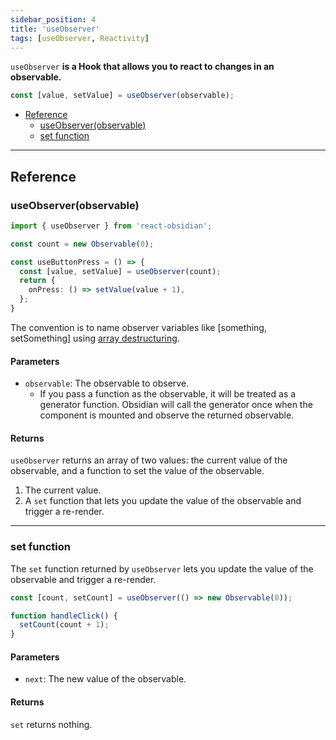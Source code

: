 ```yaml
---
sidebar_position: 4
title: 'useObserver'
tags: [useObserver, Reactivity]
---
```


`useObserver` **is a Hook that allows you to react to changes in an observable.**

```ts
const [value, setValue] = useObserver(observable);
```

* [Reference](#reference)
  * [useObserver(observable)](#useobserverobservable)
  * [set function](#set-function)
___

## Reference
### useObserver(observable)

```ts
import { useObserver } from 'react-obsidian';

const count = new Observable(0);

const useButtonPress = () => {
  const [value, setValue] = useObserver(count);
  return {
    onPress: () => setValue(value + 1),
  };
}
```

The convention is to name observer variables like [something, setSomething] using [array destructuring](https://javascript.info/destructuring-assignment).

#### Parameters
* `observable`: The observable to observe.
  * If you pass a function as the observable, it will be treated as a generator function. Obsidian will call the generator once when the component is mounted and observe the returned observable.

#### Returns
`useObserver` returns an array of two values: the current value of the observable, and a function to set the value of the observable.
1. The current value.
2. A `set` function that lets you update the value of the observable and trigger a re-render.

___
### set function
The `set` function returned by `useObserver` lets you update the value of the observable and trigger a re-render.

```ts
const [count, setCount] = useObserver(() => new Observable(0));

function handleClick() {
  setCount(count + 1);
}
```

#### Parameters
* `next`: The new value of the observable.

#### Returns
`set` returns nothing.